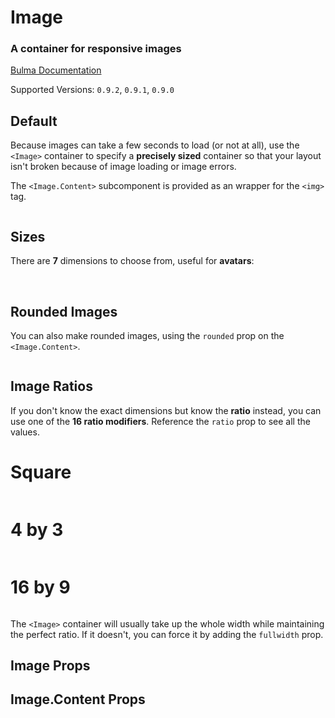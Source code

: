 

<Meta title="Elements/Image" component={Image} />

# Image

### A container for **responsive images**

[Bulma Documentation](https://bulma.io/documentation/elements/image/)

Supported Versions: `0.9.2`, `0.9.1`, `0.9.0`

## Default

Because images can take a few seconds to load (or not at all), use the `<Image>` container to specify a **precisely sized** container so that your layout isn't broken because of image loading or image errors.

The `<Image.Content>` subcomponent is provided as an wrapper for the `<img>` tag.

<Canvas>
  <Story name="Default">
    <Image size="128x128">
      <Image.Content src="https://bulma.io/images/placeholders/128x128.png" />
    </Image>
  </Story>
</Canvas>

## Sizes

There are **7** dimensions to choose from, useful for **avatars**:

<Canvas>
  <Story name="Sizes">
    <React.Fragment>
      <Block>
        <Image size="16x16">
          <Image.Content src="https://bulma.io/images/placeholders/16x16.png" />
        </Image>
      </Block>
      <Block>
        <Image size="24x24">
          <Image.Content src="https://bulma.io/images/placeholders/24x24.png" />
        </Image>
      </Block>
      <Block>
        <Image size="32x32">
          <Image.Content src="https://bulma.io/images/placeholders/32x32.png" />
        </Image>
      </Block>
      <Block>
        <Image size="48x48">
          <Image.Content src="https://bulma.io/images/placeholders/48x48.png" />
        </Image>
      </Block>
      <Block>
        <Image size="64x64">
          <Image.Content src="https://bulma.io/images/placeholders/64x64.png" />
        </Image>
      </Block>
      <Block>
        <Image size="96x96">
          <Image.Content src="https://bulma.io/images/placeholders/96x96.png" />
        </Image>
      </Block>
      <Block>
        <Image size="128x128">
          <Image.Content src="https://bulma.io/images/placeholders/128x128.png" />
        </Image>
      </Block>
    </React.Fragment>
  </Story>
</Canvas>

## Rounded Images

You can also make rounded images, using the `rounded` prop on the `<Image.Content>`.

<Canvas>
  <Story name="Rounded">
    <Image size="128x128">
      <Image.Content src="https://bulma.io/images/placeholders/128x128.png" rounded />
    </Image>
  </Story>
</Canvas>

## Image Ratios

If you don't know the exact dimensions but know the **ratio** instead, you can use one of the **16 ratio modifiers**. Reference the `ratio` prop to see all the values.

<Canvas>
  <Story name="Ratios">
    <React.Fragment>
      <Block style={{ maxWidth: '240px' }}>
        <h1>Square</h1>
        <Image ratio="square">
          <Image.Content src="https://bulma.io/images/placeholders/480x480.png" />
        </Image>
      </Block>
      <Block style={{ maxWidth: '240px' }}>
        <h1>4 by 3</h1>
        <Image ratio="4by3">
          <Image.Content src="https://bulma.io/images/placeholders/640x480.png" />
        </Image>
      </Block>
      <Block style={{ maxWidth: '240px' }}>
        <h1>16 by 9</h1>
        <Image ratio="16by9">
          <Image.Content src="https://bulma.io/images/placeholders/640x360.png" />
        </Image>
      </Block>
    </React.Fragment>
  </Story>
</Canvas>

The `<Image>` container will usually take up the whole width while maintaining the perfect ratio.
If it doesn't, you can force it by adding the `fullwidth` prop.

## Image Props

<ArgsTable of={Image} />

## Image.Content Props

<ArgsTable of={Image.Content} />
